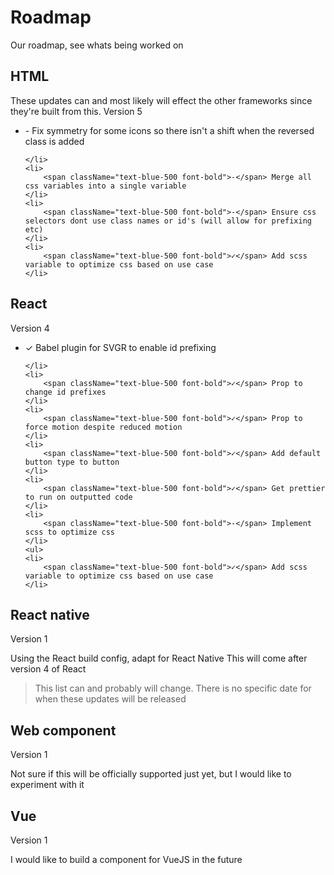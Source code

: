 


# Roadmap
Our roadmap, see whats being worked on

## HTML
These updates can and most likely will effect the other frameworks since they're built from this.
Version 5
<ul>
    <li>
        <span className="text-blue-500 font-bold">-</span> Fix symmetry for some icons so there isn't a shift when the reversed class is added

    </li>
    <li>
        <span className="text-blue-500 font-bold">-</span> Merge all css variables into a single variable
    </li>
    <li>
        <span className="text-blue-500 font-bold">-</span> Ensure css selectors dont use class names or id's (will allow for prefixing etc)
    </li>
    <li>
        <span className="text-blue-500 font-bold">✓</span> Add scss variable to optimize css based on use case
    </li>
</ul>

## React
Version 4
<ul>
    <li>
        <span className="text-blue-500 font-bold">✓</span> Babel plugin for SVGR to enable id prefixing

    </li>
    <li>
        <span className="text-blue-500 font-bold">✓</span> Prop to change id prefixes
    </li>
    <li>
        <span className="text-blue-500 font-bold">✓</span> Prop to force motion despite reduced motion
    </li>
    <li>
        <span className="text-blue-500 font-bold">✓</span> Add default button type to button
    </li>
    <li>
        <span className="text-blue-500 font-bold">✓</span> Get prettier to run on outputted code
    </li>
    <li>
        <span className="text-blue-500 font-bold">-</span> Implement scss to optimize css
    </li>
    <ul>
    <li>
        <span className="text-blue-500 font-bold">✓</span> Add scss variable to optimize css based on use case
    </li>
</ul>
</ul>

## React native
Version 1

Using the React build config, adapt for React Native
This will come after version 4 of React


> This list can and probably will change.
> There is no specific date for when these updates will be released

## Web component
Version 1

Not sure if this will be officially supported just yet, but I would like to experiment with it


## Vue
Version 1

I would like to build a component for VueJS in the future


